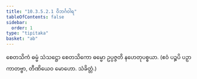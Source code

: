 ```yaml
---
title: "10.3.5.2.1 ဝိဘင်္ဂဝါရ"
tableOfContents: false
sidebar:
  order: 1
type: "tipitaka"
basket: "ab"
---
```



<DynamicBreadcrumb />

<Division number="117">

<Paragraph number="2605">
စေတသိကံ ဓမ္မံ သံသဋ္ဌော စေတသိကော ဓမ္မော ဥပ္ပဇ္ဇတိ နဟေတုပစ္စယာ. (ဧဝံ ပဉ္စပိ ပဉှာ ကာတဗ္ဗာ, တီဏိယေဝ မောဟော. သံခိတ္တံ.)
</Paragraph>
</Division>